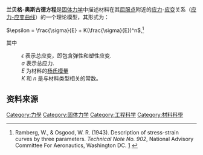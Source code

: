 '''兰贝格-奥斯古德方程'''是[[固体力学|固体力学]]中描述材料在其[[屈服点|屈服点]]附近的[[应力|应力]]-[[应变_(物理学)|应变]]关系（[[应力-应变曲线|应力-应变曲线]]）的一个理论模型，其形式为：

<math>\epsilon = \frac{\sigma}{E} + K(\frac{\sigma}{E})^n</math>,<ref name=paper>Ramberg, W., & Osgood, W. R. (1943). Description of stress-strain curves by three parameters. ''Technical Note No. 902'', National Advisory Committee For Aeronautics, Washington DC. [http://naca.larc.nasa.gov/digidoc/report/tn/02/NACA-TN-902.PDF] {{Wayback|url=http://naca.larc.nasa.gov/digidoc/report/tn/02/NACA-TN-902.PDF |date=20040910053404 }}</ref>

其中
: <math>\epsilon</math> 表示总应变，即包含弹性和塑性应变.
: <math>\sigma</math> 表示总应力.
: <math>E</math> 为材料的[[杨氏模量|杨氏模量]]
: <math>K</math> 和 <math>n</math> 是与材料类型相关的常数。

==资料来源==
<references/>

{{力学小作品}}

[[Category:力學|Category:力學]]
[[Category:固体力学|Category:固体力学]]
[[Category:工程科学|Category:工程科学]]
[[Category:材料科學|Category:材料科學]]